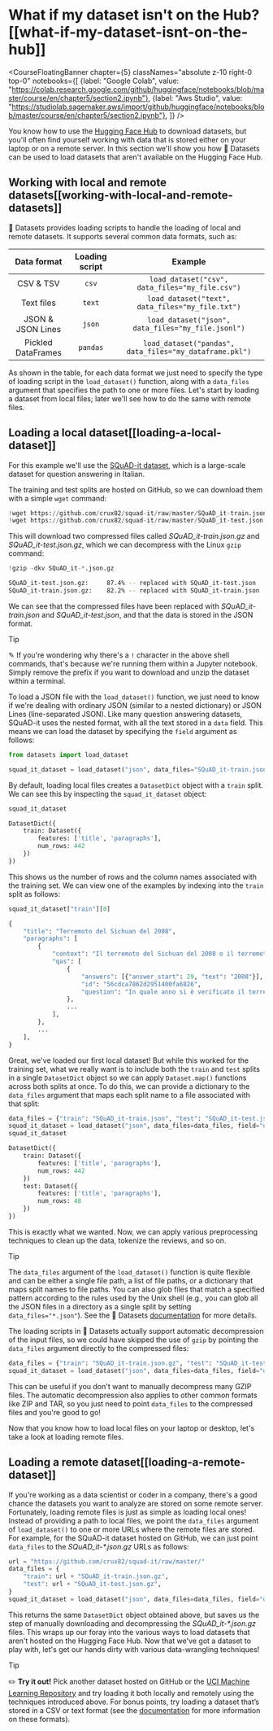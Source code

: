 # What if my dataset isn't on the Hub?[[what-if-my-dataset-isnt-on-the-hub]]

<CourseFloatingBanner chapter={5}
  classNames="absolute z-10 right-0 top-0"
  notebooks={[
    {label: "Google Colab", value: "https://colab.research.google.com/github/huggingface/notebooks/blob/master/course/en/chapter5/section2.ipynb"},
    {label: "Aws Studio", value: "https://studiolab.sagemaker.aws/import/github/huggingface/notebooks/blob/master/course/en/chapter5/section2.ipynb"},
]} />

You know how to use the [Hugging Face Hub](https://huggingface.co/datasets) to download datasets, but you'll often find yourself working with data that is stored either on your laptop or on a remote server. In this section we'll show you how 🤗 Datasets can be used to load datasets that aren't available on the Hugging Face Hub.

<Youtube id="HyQgpJTkRdE"/>

## Working with local and remote datasets[[working-with-local-and-remote-datasets]]

🤗 Datasets provides loading scripts to handle the loading of local and remote datasets. It supports several common data formats, such as:

|    Data format     | Loading script |                         Example                         |
| :----------------: | :------------: | :-----------------------------------------------------: |
|     CSV & TSV      |     `csv`      |     `load_dataset("csv", data_files="my_file.csv")`     |
|     Text files     |     `text`     |    `load_dataset("text", data_files="my_file.txt")`     |
| JSON & JSON Lines  |     `json`     |   `load_dataset("json", data_files="my_file.jsonl")`    |
| Pickled DataFrames |    `pandas`    | `load_dataset("pandas", data_files="my_dataframe.pkl")` |

As shown in the table, for each data format we just need to specify the type of loading script in the `load_dataset()` function, along with a `data_files` argument that specifies the path to one or more files. Let's start by loading a dataset from local files; later we'll see how to do the same with remote files.

## Loading a local dataset[[loading-a-local-dataset]]

For this example we'll use the [SQuAD-it dataset](https://github.com/crux82/squad-it/), which is a large-scale dataset for question answering in Italian.

The training and test splits are hosted on GitHub, so we can download them with a simple `wget` command:

```python
!wget https://github.com/crux82/squad-it/raw/master/SQuAD_it-train.json.gz
!wget https://github.com/crux82/squad-it/raw/master/SQuAD_it-test.json.gz
```

This will download two compressed files called *SQuAD_it-train.json.gz* and *SQuAD_it-test.json.gz*, which we can decompress with the Linux `gzip` command:

```python
!gzip -dkv SQuAD_it-*.json.gz
```

```bash
SQuAD_it-test.json.gz:	   87.4% -- replaced with SQuAD_it-test.json
SQuAD_it-train.json.gz:	   82.2% -- replaced with SQuAD_it-train.json
```

We can see that the compressed files have been replaced with _SQuAD_it-train.json_ and _SQuAD_it-test.json_, and that the data is stored in the JSON format.

> [!TIP]
> ✎ If you're wondering why there's a `!` character in the above shell commands, that's because we're running them within a Jupyter notebook. Simply remove the prefix if you want to download and unzip the dataset within a terminal.

To load a JSON file with the `load_dataset()` function, we just need to know if we're dealing with ordinary JSON (similar to a nested dictionary) or JSON Lines (line-separated JSON). Like many question answering datasets, SQuAD-it uses the nested format, with all the text stored in a `data` field. This means we can load the dataset by specifying the `field` argument as follows:

```py
from datasets import load_dataset

squad_it_dataset = load_dataset("json", data_files="SQuAD_it-train.json", field="data")
```

By default, loading local files creates a `DatasetDict` object with a `train` split. We can see this by inspecting the `squad_it_dataset` object:

```py
squad_it_dataset
```

```python out
DatasetDict({
    train: Dataset({
        features: ['title', 'paragraphs'],
        num_rows: 442
    })
})
```

This shows us the number of rows and the column names associated with the training set. We can view one of the examples by indexing into the `train` split as follows:

```py
squad_it_dataset["train"][0]
```

```python out
{
    "title": "Terremoto del Sichuan del 2008",
    "paragraphs": [
        {
            "context": "Il terremoto del Sichuan del 2008 o il terremoto...",
            "qas": [
                {
                    "answers": [{"answer_start": 29, "text": "2008"}],
                    "id": "56cdca7862d2951400fa6826",
                    "question": "In quale anno si è verificato il terremoto nel Sichuan?",
                },
                ...
            ],
        },
        ...
    ],
}
```

Great, we've loaded our first local dataset! But while this worked for the training set, what we really want is to include both the `train` and `test` splits in a single `DatasetDict` object so we can apply `Dataset.map()` functions across both splits at once. To do this, we can provide a dictionary to the `data_files` argument that maps each split name to a file associated with that split:

```py
data_files = {"train": "SQuAD_it-train.json", "test": "SQuAD_it-test.json"}
squad_it_dataset = load_dataset("json", data_files=data_files, field="data")
squad_it_dataset
```

```python out
DatasetDict({
    train: Dataset({
        features: ['title', 'paragraphs'],
        num_rows: 442
    })
    test: Dataset({
        features: ['title', 'paragraphs'],
        num_rows: 48
    })
})
```

This is exactly what we wanted. Now, we can apply various preprocessing techniques to clean up the data, tokenize the reviews, and so on.

> [!TIP]
> The `data_files` argument of the `load_dataset()` function is quite flexible and can be either a single file path, a list of file paths, or a dictionary that maps split names to file paths. You can also glob files that match a specified pattern according to the rules used by the Unix shell (e.g., you can glob all the JSON files in a directory as a single split by setting `data_files="*.json"`). See the 🤗 Datasets [documentation](https://huggingface.co/docs/datasets/loading#local-and-remote-files) for more details.

The loading scripts in 🤗 Datasets actually support automatic decompression of the input files, so we could have skipped the use of `gzip` by pointing the `data_files` argument directly to the compressed files:

```py
data_files = {"train": "SQuAD_it-train.json.gz", "test": "SQuAD_it-test.json.gz"}
squad_it_dataset = load_dataset("json", data_files=data_files, field="data")
```

This can be useful if you don't want to manually decompress many GZIP files. The automatic decompression also applies to other common formats like ZIP and TAR, so you just need to point `data_files` to the compressed files and you're good to go!

Now that you know how to load local files on your laptop or desktop, let's take a look at loading remote files.

## Loading a remote dataset[[loading-a-remote-dataset]]

If you're working as a data scientist or coder in a company, there's a good chance the datasets you want to analyze are stored on some remote server. Fortunately, loading remote files is just as simple as loading local ones! Instead of providing a path to local files, we point the `data_files` argument of `load_dataset()` to one or more URLs where the remote files are stored. For example, for the SQuAD-it dataset hosted on GitHub, we can just point `data_files` to the _SQuAD_it-*.json.gz_ URLs as follows:

```py
url = "https://github.com/crux82/squad-it/raw/master/"
data_files = {
    "train": url + "SQuAD_it-train.json.gz",
    "test": url + "SQuAD_it-test.json.gz",
}
squad_it_dataset = load_dataset("json", data_files=data_files, field="data")
```

This returns the same `DatasetDict` object obtained above, but saves us the step of manually downloading and decompressing the _SQuAD_it-*.json.gz_ files. This wraps up our foray into the various ways to load datasets that aren't hosted on the Hugging Face Hub. Now that we've got a dataset to play with, let's get our hands dirty with various data-wrangling techniques!

> [!TIP]
> ✏️ **Try it out!** Pick another dataset hosted on GitHub or the [UCI Machine Learning Repository](https://archive.ics.uci.edu/ml/index.php) and try loading it both locally and remotely using the techniques introduced above. For bonus points, try loading a dataset that’s stored in a CSV or text format (see the [documentation](https://huggingface.co/docs/datasets/loading#local-and-remote-files) for more information on these formats).


